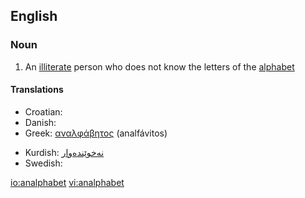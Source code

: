 ==English==

===Noun===
{{en-noun}}

# An [[illiterate]] person who does not know the letters of the [[alphabet]]

====Translations====
{{top}}
* Croatian: {{t-|hr|analfabet|m}}
* Danish: {{t+|da|analfabet|c}}
* Greek: [[αναλφάβητος]] {{m}} (analfávitos)
{{mid}}
* Kurdish: [[نه‌خوێنده‌وار]]
* Swedish: {{t+|sv|analfabet|c}}
{{bottom}}

[[io:analphabet]]
[[vi:analphabet]]